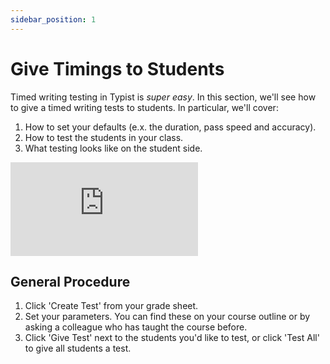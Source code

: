 ```yaml
---
sidebar_position: 1
---
```


# Give Timings to Students

Timed writing testing in Typist is _super easy_. In this section, we'll see how to give a timed writing tests to students. In particular, we'll cover:

1. How to set your defaults (e.x. the duration, pass speed and accuracy).
2. How to test the students in your class.
3. What testing looks like on the student side.

<div style={{ position: "relative", paddingBottom: "56.25%", height: 0 }}>
  <iframe
    src="https://www.loom.com/embed/f199bc73ca4548f3ab85c684ed7f6317?hide_share=true&hideEmbedTopBar=true"
    frameBorder="0"
    webkitallowfullscreen="true"
    mozallowfullscreen="true"
    allowFullScreen
    style={{
      position: "absolute",
      top: 0,
      left: 0,
      width: "100%",
      height: "100%",
    }}
  ></iframe>
</div>

## General Procedure

1. Click 'Create Test' from your grade sheet.
2. Set your parameters. You can find these on your course outline or by asking a colleague who has taught the course before.
3. Click 'Give Test' next to the students you'd like to test, or click 'Test All' to give all students a test.
